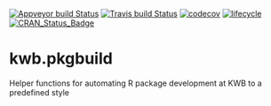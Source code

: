 [![Appveyor build Status](https://ci.appveyor.com/api/projects/status/github/KWB-R/kwb.pkgbuild?branch=master&svg=true)](https://ci.appveyor.com/project/KWB-R/kwb-pkgbuild/branch/master)
[![Travis build Status](https://travis-ci.org/KWB-R/kwb.pkgbuild.svg?branch=master)](https://travis-ci.org/KWB-R/kwb.pkgbuild)
[![codecov](https://codecov.io/github/KWB-R/kwb.pkgbuild/branch/master/graphs/badge.svg)](https://codecov.io/github/KWB-R/kwb.pkgbuild)
[![lifecycle](https://img.shields.io/badge/lifecycle-experimental-orange.svg)](https://www.tidyverse.org/lifecycle/#experimental)
[![CRAN_Status_Badge](http://www.r-pkg.org/badges/version/kwb.pkgbuild)](http://cran.r-project.org/package=kwb.pkgbuild)

# kwb.pkgbuild

Helper functions for automating R package development at KWB to a predefined style 
